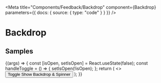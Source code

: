
<Meta
  title="Components/Feedback/Backdrop"
  component={Backdrop}
  parameters={{ docs: { source: { type: "code" } } }}
/>

# Backdrop

<ArgsTable of={Backdrop} />

## Samples

<Canvas>
  <Story
    name="Example"
    args={{
      isOpen: false,
    }}
  >
    {(args) => {
      const [isOpen, setIsOpen] = React.useState(false);
      const handleToggle = () => {
        setIsOpen(!isOpen);
      };
      return (
        <>
          <Button onClick={handleToggle}>Toggle Show Backdrop & Spinner</Button>
          <Backdrop
            {...args}
            isOpen={isOpen || args.isOpen}
            onClick={handleToggle}
          >
            <Spinner />
          </Backdrop>
        </>
      );
    }}
  </Story>
</Canvas>
